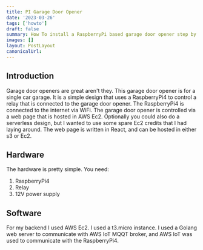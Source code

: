 ```yaml
---
title: PI Garage Door Opener
date: '2023-03-26'
tags: ['howto']
draft: false
summary: How To install a RaspberryPi based garage door opener step by step. 
images: []
layout: PostLayout
canonicalUrl:
---
```


## Introduction
Garage door openers are great aren't they.  This garage door opener
is for a single car garage.  It is a simple design that uses a RaspberryPi4
to control a relay that is connected to the garage door opener.  The
RaspberryPi4 is connected to the internet via WiFi.  The garage door
opener is controlled via a web page that is hosted in AWS Ec2. Optionally
you could also do a serverless design, but I wanted to use some spare Ec2 credits
that I had laying around. The web page is written in React, and can be hosted in either
s3 or Ec2.  

## Hardware
The hardware is pretty simple.  You need:

1. RaspberryPi4
2. Relay
4. 12V power supply

## Software
For my backend I used AWS Ec2.  I used a t3.micro instance.  I used a Golang web server to
communicate with AWS IoT MQQT broker, and AWS IoT was used to communicate with the RaspberryPi4.

